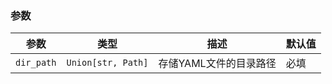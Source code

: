 ### 参数

| 参数 | 类型 | 描述 | 默认值 |
|-----------|------|-------------|---------|
| `dir_path` | `Union[str, Path]` | 存储YAML文件的目录路径 | 必填 |